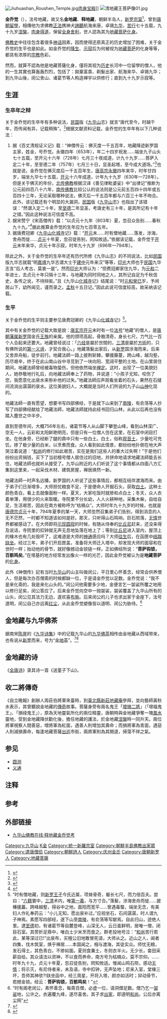 {{编修}}
{{Infobox Korean name
|hangul=김교각
|hanja={{linktext|金|喬|覺}}
|rr=Kim Gyo-gak
|mr=
}}
{{佛教}}
[[File:Jiuhuashan_Roushen_Temple.jpg|thumb]][[肉身宝殿|肉身宝殿]]]]
[[File:清地藏王菩萨像01.jpg|thumb]]

'''金乔觉'''（{{bd|696年||794年||K金}}），法号地藏，故又名'''金地藏'''、'''释地藏'''，朝鲜半岛人，[[统一新罗|新罗]][[宗室|宗室]]<ref>{{cite book|author=［[[唐朝|唐]]］ [[费冠卿|费冠卿]]|title=《九华山化城寺记》|quote=有僧地藏则新罗王子，金氏近属}}</ref>，曾到[[唐朝|唐朝]][[留學|留學]]，相傳他为求佛教[[正法|正法]]携神犬[[諦聽|諦聽]]航海来唐，卓锡{{Notecite|卓：直立；锡：锡杖，僧人外出所用。卓锡即立定锡杖暂不行动，谓僧人居留}}[[九华山|九华]]，[[苦行|苦行]]七十五载，九十九岁[[涅槃|涅槃]]，[[肉身得道|肉身得道]]，保留[[全身舍利|全身舍利]]，世人認為其为[[地藏菩萨|地藏菩萨]][[化身|化身]]。

[[佛教史|佛教史]]中往往包含着很多[[神话|神话]]因素，因而使得还原真正的历史增加了困难，关于金乔觉的生平也是如此。如金乔觉的[[出生|降生]]、[[示寂|示寂]]后为何被视为[[地藏菩萨|地藏菩萨]]的化身等等，都具有浓厚的[[宗教|宗教]]色彩。

然而，就算不認為他是地藏菩薩化身，僅将其视为[[历史|历史]]长河中一位留學的僧人，他的一生其實也算轰轰烈烈，包括了：拋棄富貴、剃髮出家、航海来华、卓锡九华；到九华山後，闵公舍山、诸葛节等人构造禅宇以供修行；直到九十九岁示寂等。

==生涯==
===生卒年之辩===
关于金乔觉的生卒年有多种说法，[[中華民國|民国]]版《[[九华山|九华山]]志》就言“唐代至今，时越千年，而传闻有异，记载稍殊”。<ref>{{cite book|author=［[[中華民國|民国]]］ [[释德森编，许止净订|释德森编，许止净订]]|title=《[[九华山|九华山]]志》，卷一《圣迹门第一》之六《应化》|}}</ref>根据文献资料记载，金乔觉的生卒年有以下几种说法：

# 据《百丈清规证义记》载：“神僧传云：佛灭度一千五百年，地藏降迹新罗国主家，姓金，号乔觉。永徽四年（653年），年二十四岁祝发……端坐九子山头七十五载，至开元十六年（728年）七月三十夜成道，计九十九岁……菩萨入定二十年，至至德二年（757年）七月三十日，显圣起塔，至今成大道场。”<ref>{{cite book|author=［唐、[[清|清]]］ [[释怀海、释仪润撰|释怀海、释仪润撰]]|title=《百丈清规证义记》，报本章第三之[[地藏菩萨|地藏菩萨]]|}}</ref>也就是说，金乔觉在佛灭度后一千五百年生，[[唐高宗|唐高宗]][[永徽|永徽]]四年来华，时年廿四岁，端坐九华七十五载，[[开元|开元]]十六年成道，计年九十九岁（630年—728年）。但是关于佛灭的年份，[[北传佛教|北传佛教]]根据汉译《善见律毗婆娑》中“出律记”推断为公元前四百八十六年，[[南传佛教|南传佛教]]比较公认的说法则是公元前五百四十四年或五百四十三年，无论采取哪种说法，佛灭后一千五百年都与六百三十年不吻合。此外，该记载还有个明显的大漏洞，[[中華民國|民国]]版《[[九华山|九华山]]志》也指出了该错误：“然谓入定二十年，至[[至德_(唐朝)|至德]]二年显圣，考唐史有三十年，是其所记有十年之错。”因此这种说法可信度不高。
# 据宋赞宁《宋高僧传》载：“以贞元十九年（803年）夏，忽召众告别……春秋九十九。”<ref>{{cite book|author=［[[宋朝|宋]]］ [[释赞宁|释赞宁]]|title=《宋高僧传》，卷二十之感通篇第六之三“唐[[池州|池州]][[九华山|九华山]][[化城寺|化城寺]]地藏传”|}}</ref>据此推算金乔觉的生年应为七百零五年。
# 据唐费冠卿《[[九华山|九华山]][[化城寺|化城寺]]记》载：“[[开元|开元]]末……时有僧地藏……落发，涉海，舍舟而徙……[[貞元_(唐朝)|贞元]]十年夏，忽召徒告别，罔知攸适。”依据该记载，金乔觉于[[开元|开元]]末年来华，贞元十年示寂，时年九十九岁（696年—794年）。
除此之外，关于金乔觉的生卒年还有历代所修《九华山志》的不同说法，比如[[中華民國|民国]]版九华志就载“明[[嘉靖|嘉靖]]九华志谓大士于[[建中|建中]]元年来汉”等等，[[印光|印光]]大师也于[[中華民國|民国]]九华志言“后人考古，莫衷一是”。然而[[印光|印光]]大师认为：“但费冠卿家住九华，为[[元和_(唐朝)|元和]]二年进士，去贞元十年只隔十三年，与地藏为同时同地之人，其所记自足为千秋信史，各传之讹，不待辩矣。”且《九华山[[化城寺|化城寺]]记》结尾说：“时[[元和_(唐朝)|元和]][[癸巳|癸巳]]岁，予闲居山下，幼所闻见，谨而录之。[[孟秋|孟秋]]十五日记。”因此此说可信度较高，故采纳该记载。

===生平===
关于金乔觉的生平则主要参见唐费冠卿的《九华山[[化城寺|化城寺]]记》<ref>“时有僧地藏，则[[新罗|新罗]][[王子|王子]]今氏近属，项耸骨奇，躯长七尺，而力倍百夫。尝曰：“[[六經|六籍]]寰中，[[三清|三清]]术内，唯[[第一義諦|第一義]]，与方寸合。”落髮，涉海舍舟而徙……披榛援藟，跨峰越壑，得谷中之地，面阳而宽平……曾遇毒螫，端坐无念，有美妇人作礼奉药云：“小儿无知，愿出泉补过。”应视坐石，石间潺潺，时人谓九子神焉。素愿写四部经，遂下山至[[南陵|南陵]]，有俞荡等写献焉。自此归山，迹绝人里。逮[[至德_(唐朝)|至德]]初，有诸葛节等自麓登峰，山深无人，云日虽鲜明，居唯一僧，闭目石室。其旁折足鼎中，唯白土少米烹而食之。群老投地号泣：“[[和尚|和尚]]苦行若此，某等深过已!”出泉布，买檀公旧地敢冒死请，大师从之。近山之人，闻者四集，伐木筑室，焕乎禅居……本国闻之，相与渡海，其徒实众。师忧无粮，发石得土，其色青白，不掺如面。夏则食兼土，冬则衣半火。无少长，畲田采薪自给。其众请法以资神，不以食而养命，南方号为枯槁众，莫不宗仰。……时年九十九，贞元十年夏，忽召徒告别，罔知攸适。惟闻山鸣石陨，感动[[无情|无情]]；将示灭，有尼侍者来，未及语，寺中扣钟，无声坠地；尼来入室，堂椽三坏，吾师其神欤?!趺坐函中，经三周星，开将入塔，颜亦如活时；舁动骨节，若撼金锁。经云：'''菩萨钩锁，百骸鸣矣'''！”</ref>。

其中有关金乔觉的记载大致是說：[[唐玄宗|唐玄宗]][[开元|开元]]末时有一位[[法号|法号]]“地藏”的僧人，是[[唐朝|唐朝]][[藩属|藩属]][[新罗|新罗]]国金氏[[王族|王族]]的亲属。他的颈项高起，骨骼清奇，身长七尺，力气比一百个人合起来还要大。地藏曾经说过：「[[六经|六经]]是屬於世間的，[[三清|三清]]是屬於[[方術|方術]]的，只有佛所说的[[第一义谛|第一义谛]]，才契合我心。」地藏落髮出家后，从[[新罗|新罗]]国涉海而来，后来又舍弃舟船，徒步前行。地藏法師一路上披荆斩棘，攀援藤蔓，跨山峰，越沟壑，历尽艰辛，终于在此山南山谷中寻觅到了一块向阳、宽阔平整的土地。在山里居住期间，地藏法師曾经被毒物蛰伤，但他依然端坐[[禅定|禅定]]。这时，出现了一位美貌妇人，她恭敬地行礼后，向地藏法師奉上了药物，并说道：“小孩子无知，咬伤了您，我愿意化出泉水来弥补他的过失。”地藏法師应声观看坐着的石头，果然在石缝间流淌出潺潺的泉水。这位美貌妇人，大概就是当时人们所说的九子山[[山神|山神]]化现的。

地藏法師一直有愿望，想要书写四部佛经，于是就下山来到了[[南陵|南陵]]，有俞荡等人抄写了四部佛经献给了地藏法師，地藏法師就持此经书回归山林，从此以后再也没有踏入塵世之中半步。

直到至德年间，大概756年左右，诸葛节等人从山脚下攀登山峰，看到山林深广、空无一人，云彩和太阳鲜艳明亮，但是只有一位僧人住在这里，在石室中闭目打坐。在他身旁，已经断了腿的鼎中只有一些白土。白土，俗称[[观音土|观音土]]，少量吃可充饥，掺了极少量的白米，以烹煮而食。众人看到如此情景，都纷纷地扑倒在地大声哭泣着说道：“[[和尚|和尚]]的修行如此艰苦，实在是我们这些人的重大过失啊！”于是他们纷纷出资捐钱，买下了当初檀号僧人居住过的旧地，并拼命地请求地藏法師能去长住，地藏法師也就听从接受了。九华山附近的人们听说了这个事情都从四面八方汇集到这里来，一起采伐木材、建筑房屋，禅居焕然一新。

地藏法師一时声名远播，新罗国的人听说了这些事情后，都相互结伴渡海而来。由于弟子们日渐增多，大师担忧粮食不足，于是便命人开掘石头，获取[[白土|白土]]。这种土颜色青白，看上去就像面粉一样。夏天，大家吃饭时就掺和点白土；冬天，众人衣着单薄，用很少的火来取暖。寺院里不分长幼，人人火耕种地，采集木柴，自给自足，生活艰苦，因此在南方被称呼为“枯槁众”。大师时年九十九岁的时候，也就是[[唐德宗|唐德宗]][[貞元_(唐朝)|贞元]]十年，794年夏季的某一天，大师忽然召集弟子们告别，得到消息的人无不茫然，一时都不知道该如何是好。那天，只听得山石鸣响，巨石陨落，[[无情|无情]]世界都被感动了。在大师即将[[示现|示现]][[圆寂|圆寂]]的时候，有随从侍奉的[[比丘尼|比丘尼]]赶来，还没来得及说话，寺院里的扣钟就无声无息地坠落在地上了；等到[[比丘尼|比丘尼]]进入室内，屋顶上的椽木也有几处毁坏了，这难道是大师的[[神通|神通]]感应吗？大师[[往生|往生]]后，在函匣中[[结跏趺坐|结跏趺坐]]。经过三年，弟子们开启匣盖，准备将大师迁入塔中，却发现大师的面容和在世时一样；抬动他的骨节，就好像撼动金锁链一样。正如佛经所说：“'''菩萨钩锁，百骸鸣矣'''。”在塔基的地方经常发出像火一样的光芒，因此金乔觉被认为是'''地藏菩萨'''的[[化身|化身]]。

此外《神僧传》記有当时[[九华山|九华山]]的山主叫做闵公，平日里心怀善念，经常会供养僧人，但是每次办百僧斋的时候都缺一位，于是请金乔觉以足数。金乔觉说：“我不是来化斋的，我是来化山头的。”闵公问他需要多少地，金便言乞一袈裟所覆之地用以修行足矣，闵公答应了。后来金乔觉向空中一抛袈裟，袈裟覆盖了九华山所有的山头，闵公见其法力无边，遂欢喜[[布施|布施]]。后来闵公的儿子也求出家于金座下，法号道明，闵公自己亦远离[[红尘|红尘]]，从此金乔觉塑像皆以道明、闵公为胁侍。<ref>“时有阁老闵公，素怀善念，每斋百僧，必虚一位，请洞僧足数。僧乃乞一[[袈裟|袈裟]]地，公许之。衣遍覆九峰，遂尽喜舍。其子求[[出家|出家]]，即道明[[和尚|和尚]]。公后亦离尘网”</ref>

==金地藏与九华佛茶==
据南宋[[陈崖|陈崖]]的《[[九华诗集|九华诗集]]》中的记载九华山的[[九华佛茶|九华佛茶]]相传由金地藏从西域带来，也有说从[[统一新罗|新罗]]而来，号为“[[金地茶|金地茶]]”。<ref>{{cite web|url=http://www.qjcl.net/html/fojiaoyangsheng/200909/jiuhua-focha.html|title=中国茶文化——九华山佛茶|quote=乔觉禅林佛学网：“南宋陈崖 《九华诗集》“金地茶”诗谓：“瘦茎尖叶带余馨，细爵能令困自醒。一段山间奇绝事，会须添入品茶经。”并自注：“出九华山，相传金藏自西域携至者。”九华山有一种茶树品种，枝梗空心，瘦茎尖叶，相传为金地藏从新罗国带来的，也有传说从西域携至的”|deadurl=yes|archiveurl=https://archive.is/20120906193549/http://www.qjcl.net/html/fojiaoyangsheng/200909/jiuhua-focha.html|archivedate=2012-09-06}}</ref><ref>{{cite web|url=http://www.chizhou.gov.cn/contents/1163/15659.html|title=九华佛茶|deadurl=yes|archiveurl=https://web.archive.org/web/20101224133925/http://www.chizhou.gov.cn/contents/1163/15659.html|archivedate=2010-12-24}}</ref>

==金地藏的诗==
《[[全唐诗|全唐诗]]》录其诗一首《送童子下山》。
{{Cquote|空门寂寞尔思家，礼别云房下九华。<br>
爱向竹栏骑竹马，懒于金地聚金沙。<br>
添瓶涧底休招月，烹茗瓯中罢弄花。<br>
好去不须频下泪，老僧相伴有烟霞。|金乔觉|送童子下山}}

==收二將傳奇==
《自立晚報》創辦人周莊伯將軍來臺時，到[[臺北縣|臺北縣]][[新莊地藏庵|新莊地藏庵]]參拜，並向藝師黃秋水表示，其曾聽說金地藏的[[傳奇|傳奇]]故事。菩薩身旁有兩名鬼王「[[增損二將|增損二將]]」（「增福鬼王」、「損祿鬼王」），原為天地靈氣所化的兩位精靈，唐朝時與金地藏爭奪一塊[[風水|風水]]靈地，受到金地藏降伏勸化後，擔任地藏的護法，於金地藏[[涅槃|涅槃]]時一同升天。兩位將軍視察人間善惡，增將軍為紅面，遇善人則增加其壽命；而損將軍為青面，遇惡人則減損壽命，每逢地藏菩薩[[出巡|出巡]]市街，兩將軍則為其開道，掃蕩不祥之氣。

==参见==
* [[圆测|圆测]]
* [[义通|义通]]

==注释==
{{noteFoot}}

==参考==
{{reflist}}

==外部链接==
*[https://web.archive.org/web/20111209002310/http://www.fo365.cn/jswz_view.asp?id=230 九华山佛教在线·释地藏金乔觉考]

[[Category:九华山|Category:九华山]]
[[Category:唐朝僧人|K金]]
[[Category:統一新羅宗室|Category:統一新羅宗室]]
[[Category:朝鮮半島佛教出家眾|Category:朝鮮半島佛教出家眾]]
[[Category:遣唐僧侣|Category:遣唐僧侣]]
[[Category:朝鮮詩人|Category:朝鮮詩人]]
[[Category:庆州金氏|Category:庆州金氏]]
[[Category:唐朝新罗人|Category:唐朝新罗人]]
[[Category:地藏菩薩|Category:地藏菩薩]]